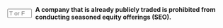 ::: {.question-block}

<form onsubmit="event.preventDefault(); checkAnswerBox('q47','F')" style="display: flex; align-items: center; gap: 8px;">
<input type="text" id="q47" name="q47" maxlength="1" placeholder="T or F"
         style="width: 55px;" data-correct-answer="F" /> <label for="q47"><strong>A company that is already publicly traded is prohibited from conducting seasoned equity offerings (SEO).</strong></label>
</form>

<div id="feedback-q47" class="feedback" data-status="" style="display:none;">
The sentence is FALSE:  A company that is already publicly traded can and often does conduct seasoned equity offerings (SEOs) to raise additional capital after its IPO.
</div>
:::
